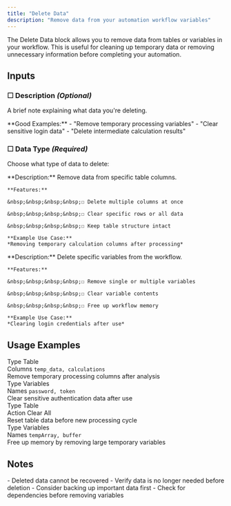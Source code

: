 ```yaml
---
title: "Delete Data"
description: "Remove data from your automation workflow variables"
---
```


The Delete Data block allows you to remove data from tables or variables in your workflow. This is useful for cleaning up temporary data or removing unnecessary information before completing your automation.

## Inputs

### ☐ Description *(Optional)*
A brief note explaining what data you're deleting.

<Note type="success">
  **Good Examples:**
  - "Remove temporary processing variables"
  - "Clear sensitive login data"
  - "Delete intermediate calculation results"
</Note>

### ☐ Data Type *(Required)*
Choose what type of data to delete:

<CardGroup cols={1}>
  <Card title="Table Columns">
    **Description:**
    Remove data from specific table columns.
    
    **Features:**
    
    &nbsp;&nbsp;&nbsp;&nbsp;☐ Delete multiple columns at once
    
    &nbsp;&nbsp;&nbsp;&nbsp;☐ Clear specific rows or all data
    
    &nbsp;&nbsp;&nbsp;&nbsp;☐ Keep table structure intact
    
    **Example Use Case:**
    *Removing temporary calculation columns after processing*
  </Card>

  <Card title="Variables">
    **Description:**
    Delete specific variables from the workflow.
    
    **Features:**
    
    &nbsp;&nbsp;&nbsp;&nbsp;☐ Remove single or multiple variables
    
    &nbsp;&nbsp;&nbsp;&nbsp;☐ Clear variable contents
    
    &nbsp;&nbsp;&nbsp;&nbsp;☐ Free up workflow memory
    
    **Example Use Case:**
    *Clearing login credentials after use*
  </Card>
</CardGroup>

## Usage Examples

<CardGroup cols={2}>
  <Card title="1. Cleanup Processing" icon="broom">
    <div className="flex flex-col space-y-2">
      <div className="flex items-center gap-2 text-sm">
        <span className="px-2 py-1 bg-purple-100 rounded-md">Type</span>
        <span className="font-mono bg-slate-100 px-2 py-1 rounded">Table</span>
      </div>
      <div className="flex items-center gap-2 text-sm">
        <span className="px-2 py-1 bg-purple-100 rounded-md">Columns</span>
        <code className="text-green-600">temp_data, calculations</code>
      </div>
    </div>
    <Note className="mt-2">Remove temporary processing columns after analysis</Note>
  </Card>

  <Card title="2. Security Cleanup" icon="shield">
    <div className="flex flex-col space-y-2">
      <div className="flex items-center gap-2 text-sm">
        <span className="px-2 py-1 bg-purple-100 rounded-md">Type</span>
        <span className="font-mono bg-slate-100 px-2 py-1 rounded">Variables</span>
      </div>
      <div className="flex items-center gap-2 text-sm">
        <span className="px-2 py-1 bg-purple-100 rounded-md">Names</span>
        <code className="text-green-600">password, token</code>
      </div>
    </div>
    <Note className="mt-2">Clear sensitive authentication data after use</Note>
  </Card>

  <Card title="3. Data Reset" icon="rotate-right">
    <div className="flex flex-col space-y-2">
      <div className="flex items-center gap-2 text-sm">
        <span className="px-2 py-1 bg-purple-100 rounded-md">Type</span>
        <span className="font-mono bg-slate-100 px-2 py-1 rounded">Table</span>
      </div>
      <div className="flex items-center gap-2 text-sm">
        <span className="px-2 py-1 bg-purple-100 rounded-md">Action</span>
        <span className="font-mono bg-slate-100 px-2 py-1 rounded">Clear All</span>
      </div>
    </div>
    <Note className="mt-2">Reset table data before new processing cycle</Note>
  </Card>

  <Card title="4. Memory Management" icon="microchip">
    <div className="flex flex-col space-y-2">
      <div className="flex items-center gap-2 text-sm">
        <span className="px-2 py-1 bg-purple-100 rounded-md">Type</span>
        <span className="font-mono bg-slate-100 px-2 py-1 rounded">Variables</span>
      </div>
      <div className="flex items-center gap-2 text-sm">
        <span className="px-2 py-1 bg-purple-100 rounded-md">Names</span>
        <code className="text-green-600">tempArray, buffer</code>
      </div>
    </div>
    <Note className="mt-2">Free up memory by removing large temporary variables</Note>
  </Card>
</CardGroup>

## Notes
<Warning>
  - Deleted data cannot be recovered
  - Verify data is no longer needed before deletion
  - Consider backing up important data first
  - Check for dependencies before removing variables
</Warning> 